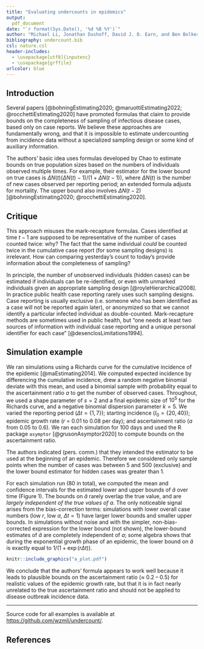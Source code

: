 ```yaml
---
title: "Evaluating undercounts in epidemics"
output:
  pdf_document
date: "`r format(Sys.Date(), '%d %B %Y')`"
author: "Michael Li, Jonathan Dushoff, David J. D. Earn, and Ben Bolker"
bibliography: undercount.bib
csl: nature.csl 
header-includes:
  - \usepackage[utf8]{inputenc}
  - \usepackage{grffile}
urlcolor: blue
---
```


## Introduction

Several papers [@bohningEstimating2020; @maruottiEstimating2022; @rocchettiEstimating2020] have promoted formulas that claim to provide bounds on the completeness of sampling of infectious disease cases, based only on case reports. We believe these approaches are fundamentally wrong, and that it is impossible to estimate undercounting from incidence data without a specialized sampling design or some kind of auxiliary information.

The authors' basic idea uses formulas developed by Chao to estimate bounds on true population sizes based on the numbers of individuals observed multiple times. For example, their estimator for the lower bound on true cases is $\Delta N(t) (\Delta N(t) - 1)/(1 + \Delta N(t-1))$, where $\Delta N(t)$ is the number of new cases observed per reporting period; an extended formula adjusts for mortality. The upper bound also involves $\Delta N(t-2)$ [@bohningEstimating2020; @rocchettiEstimating2020].

## Critique

This approach misuses the mark-recapture formulas. Cases identified at time $t-1$ are supposed to be representative of the number of cases counted twice: why? The fact that the same individual *could* be counted twice in the cumulative case report (for some sampling designs) is irrelevant. How can comparing yesterday's count to today's provide information about the completeness of sampling? 

In principle, the number of unobserved individuals (hidden cases) can be estimated if individuals can be re-identified, or even with unmarked individuals given an appropriate sampling design [@royleHierarchical2008]. 
In practice public health case reporting rarely uses such sampling designs. Case reporting is usually exclusive (i.e. someone who has been identified as a case will not be reported again later), or anonymized so that we cannot identify a particular infected individual as double-counted. Mark-recapture methods are sometimes used in public health, but "one needs at least two sources of information with individual case reporting and a unique personal identifier for each case" [@desenclosLimitations1994].

## Simulation example

We ran simulations using a Richards curve for the cumulative incidence of the epidemic [@maEstimating2014]. We computed expected incidence by differencing the cumulative incidence, drew a random negative binomial deviate with this mean, and used a binomial sample with probability equal to the ascertainment ratio $a$ to get the number of observed cases. Throughout, we used a shape parameter of $s=2$ and a final epidemic size of $10^5$ for the Richards curve, and a negative binomial dispersion parameter $k=5$. We varied the reporting period ($\Delta t = \{1, 7\}$); starting incidence ($I_0 = \{20, 40\}$); epidemic growth rate ($r$ =  0.01 to 0.08 per day); and ascertainment ratio ($a$ from 0.05 to 0.6). We ran each simulation for 100 days and used the R package `asymptor` [@grusonAsymptor2020] to compute bounds on the ascertainment ratio.

The authors indicated (pers. comm.) that they intended the estimator to be used at the beginning of an epidemic. Therefore we considered only sample points when the number of cases was between 5 and 500 (exclusive) and the lower bound estimator for hidden cases was greater than 1.

For each simulation run (80 in total), we computed the mean and confidence intervals for the estimated lower and upper bounds of $\hat a$ over time (Figure 1). The bounds on $\hat a$ rarely overlap the true value, and are *largely independent of the true values of $a$*. The only noticeable signal arises from the bias-correction terms: simulations with lower overall case numbers (low $r$, low $a$, $\Delta t = 1$) have larger lower bounds and smaller upper bounds. In simulations without noise and with the simpler, non-bias-corrected expression for the lower bound (not shown), the lower-bound estimates of $\hat a$ are completely independent of $a$; some algebra shows that during the exponential growth phase of an epidemic, the lower bound on $\hat a$ is exactly equal to $1/(1+\exp(r \Delta t))$.

```r
knitr::include_graphics("a_plot.pdf")
```

We conclude that the authors' formula appears to work well because it leads to plausible bounds on the ascertainment ratio ($\approx$ 0.2 -- 0.5) for realistic values of the epidemic growth rate, but that it is in fact nearly unrelated to the true ascertainment ratio and should not be applied to disease outbreak incidence data.

---

Source code for all examples is available at [https://github.com/wzmli/undercount/](https://github.com/wzmli/undercount/).

## References

